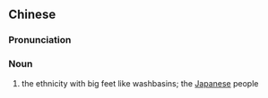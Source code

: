 {{also|大脚盆族}}
==Chinese==
{{zh-forms|s=大脚盆族|type=13}}

===Pronunciation===
{{zh-pron
|m=dàjiǎopénzú
|cat=n
}}

===Noun===
{{zh-noun}}

# the ethnicity with big feet like washbasins; {{lb|zh|derogatory|uncommon}} the [[Japanese]] people